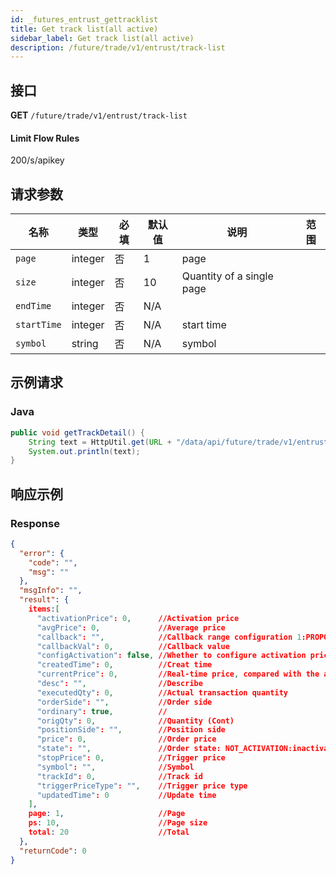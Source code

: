 ```yaml
---
id: _futures_entrust_gettracklist
title: Get track list(all active)
sidebar_label: Get track list(all active)
description: /future/trade/v1/entrust/track-list
---
```


## 接口

**GET** `/future/trade/v1/entrust/track-list`

#### **Limit Flow Rules**

200/s/apikey

## 请求参数

| 名称        | 类型    | 必填 | 默认值 | 说明                      | 范围 |
| ----------- | ------- | ---- | ------ | ------------------------- | ---- |
| `page`      | integer | 否   | 1      | page                      |      |
| `size`      | integer | 否   | 10     | Quantity of a single page |      |
| `endTime`   | integer | 否   | N/A    |                           |      |
| `startTime` | integer | 否   | N/A    | start time                |      |
| `symbol`    | string  | 否   | N/A    | symbol                    |      |

## 示例请求

### Java

```java
public void getTrackDetail() {
	String text = HttpUtil.get(URL + "/data/api/future/trade/v1/entrust/track-list");
	System.out.println(text);
}
```

## 响应示例

### Response

```json
{
  "error": {
    "code": "",
    "msg": ""
  },
  "msgInfo": "",
  "result": {
    items:[
      "activationPrice": 0,      //Activation price
      "avgPrice": 0,             //Average price
      "callback": "",            //Callback range configuration 1:PROPORTION 2:FIXED
      "callbackVal": 0,          //Callback value
      "configActivation": false, //Whether to configure activation price
      "createdTime": 0,          //Creat time
      "currentPrice": 0,         //Real-time price, compared with the activation price and order price, to determine the direction of the activation price
      "desc": "",                //Describe
      "executedQty": 0,          //Actual transaction quantity
      "orderSide": "",           //Order side
      "ordinary": true,          //
      "origQty": 0,              //Quantity (Cont)
      "positionSide": "",        //Position side
      "price": 0,                //Order price
      "state": "",               //Order state: NOT_ACTIVATION:inactivated;NOT_TRIGGERED:not triggered;TRIGGERING:triggering;TRIGGERED:triggered;USER_REVOCATION:user revocation;PLATFORM_REVOCATION:platform rejects;EXPIRED:expired;DELEGATION_FAILED:delegation failed
      "stopPrice": 0,            //Trigger price
      "symbol": "",              //Symbol
      "trackId": 0,              //Track id
      "triggerPriceType": "",    //Trigger price type
      "updatedTime": 0           //Update time
    ],
    page: 1,                     //Page
    ps: 10,                      //Page size
    total: 20                    //Total
  },
  "returnCode": 0
}
```

